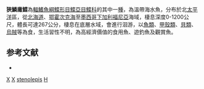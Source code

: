 {{Speciesbox
| taxon = Hippoglossus stenolepis
| binomial_authority = {{Internal link helper/ru|Schmidt|Шмидт, Пётр Юльевич}}, 1904
| image = Hippoglossus stenolepis.png
| image_width = 250px
| image_caption = 狹鱗庸鰈
| status = NE
| status_system = IUCN3.1
| synonyms = *''Hippoglossus hippoglossus camtchaticus'', <small>Rendahl, 1931</small>
}}

'''狹鱗庸鰈'''為[[輻鰭魚綱|輻鰭魚綱]][[鰈形目|鰈形目]][[鰈亞目|鰈亞目]][[鰈科|鰈科]]的其中一[[種|種]]，為溫帶海水魚，分布於北[[太平洋|太平洋]]區，從[[北海道|北海道]]、[[鄂霍次克海|鄂霍次克海]]至[[墨西哥|墨西哥]][[下加利福尼亞|下加利福尼亞]]海域，棲息深度0-1200公尺，體長可達267公分，棲息在底層水域，會進行洄游，以[[魚類|魚類]]、[[甲殼類|甲殼類]]、[[貝類|貝類]]、[[烏賊|烏賊]]等為食，生活習性不明，為高經濟價值的食用魚、遊釣魚及觀賞魚。

==参考文献==
*{{FishBase_species|genus=Hippoglossus|species=stenolepis|year=2014|month=3}}

{{魚類小作品}}
{{Taxonbar}}
[[Category:食用魚|X]]
[[Category:觀賞魚|X]]
[[Category:庸鰈屬|stenolepis]]
[[Category:1904年描述的魚類|H]]